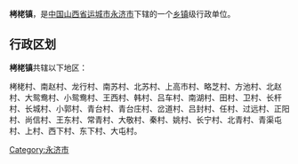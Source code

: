 {{中国乡级行政区
| 行政区全称 = 栲栳镇
| 景观照片文件名 =
| 景观照片描述 =
| 汉语拼音 =
| 通用拼音 =
| 注音符號 =
| 其它标音类型1 =
| 其它标音1 =
| 其它标音类型2 =
| 其它标音2 =
| 其它语言类型1 =
| 其它语言地名1 =
| 其它语言类型2 =
| 其它语言地名2 =
| 上级行政区 = [[山西省|山西省]][[运城市|运城市]][[永济市|永济市]]
| 行政区类别 = [[乡镇|乡镇]]
| 行政区划代码 =
| 地理坐标 =
| 总面积 =
| 户籍人口 =
| 户籍人口年份 =
| 常住人口 =
| 常住人口年份 =
| 人口密度 =
| 行政区划 =
| 官方网站 =
| 政府驻地 =
| 邮政编码 =
| 毗邻行政区 =
| 位置图文件名 =
| 位置图描述 =
}}
'''栲栳镇'''，是[[中华人民共和国|中国]][[山西省|山西省]][[运城市|运城市]][[永济市|永济市]]下辖的一个[[乡镇|乡镇]]级行政单位。

== 行政区划 ==
'''栲栳镇'''共辖以下地区：

栲栳村、南赵村、龙行村、南苏村、北苏村、上高市村、略芝村、方池村、北赵村、大鸳鸯村、小鸳鸯村、王西村、韩村、吕车村、南湖村、田村、卫村、长杆村、长城村、小郭村、青台村、青台庄村、岔道村、吕封村、任村、过远村、正阳村、尚信村、王东村、常青村、大敬村、秦村、姚村、长宁村、北青村、青渠屯村、上村、西下村、东下村、大屯村。

{{山西小作品}}
{{永济市行政区划}}

[[Category:永济市|Category:永济市]]
